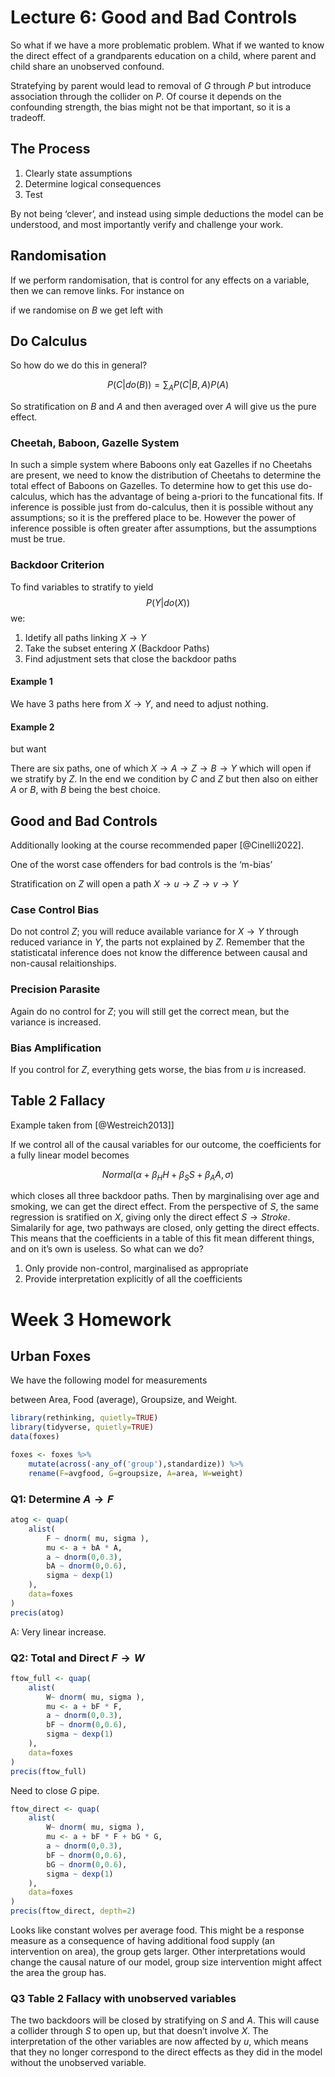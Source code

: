 # Lecture 6: Good and Bad Controls

So what if we have a more problematic problem. What if we wanted to know the direct effect of a grandparents education on a child, where parent and child share an unobserved confound.


\begin{tikzcd}
G \arrow[r] \arrow[dr] & P \arrow[d] & U \arrow[l] \arrow[dl] \\
                       & C           &
\end{tikzcd}

Stratefying by parent would lead to removal of $G$ through $P$ but introduce association through the collider on $P$. Of course it depends on the confounding strength, the bias might not be that important, so it is a tradeoff.

## The Process

1. Clearly state assumptions
2. Determine logical consequences
3. Test

By not being 'clever', and instead using simple deductions the model can be understood, and most importantly verify and challenge your work.

## Randomisation

If we perform randomisation, that is control for any effects on a variable, then we can remove links. For instance on

\begin{tikzcd}
A \arrow[d] \arrow[dr] \\
B \arrow[r] & C
\end{tikzcd}

if we randomise on $B$ we get left with

\begin{tikzcd}
A \arrow[dr] \\
B \arrow[r] & C
\end{tikzcd}

## Do Calculus
So how do we do this in general?

$$ P(C|do(B)) = \sum_A P(C|B,A)P(A) $$

So stratification on $B$ and $A$ and then averaged over $A$ will give us the pure effect.

### Cheetah, Baboon, Gazelle System


\begin{tikzcd}
C \arrow[dr] \arrow[d] \\
B \arrow[r] & G
\end{tikzcd}

In such a simple system where Baboons only eat Gazelles if no Cheetahs are present, we need to know the distribution of Cheetahs to determine the total effect of Baboons on Gazelles. To determine how to get this use do-calculus, which has the advantage of being a-priori to the funcational fits. If inference is possible just from do-calculus, then it is possible without any assumptions; so it is the preffered place to be. However the power of inference possible is often greater after assumptions, but the assumptions must be true.

### Backdoor Criterion

To find variables to stratify to yield 
$$ P(Y|do(X)) $$
we:

1. Idetify all paths linking $X \to Y$
2. Take the subset entering $X$ (Backdoor Paths)
3. Find adjustment sets that close the backdoor paths

#### Example 1

\begin{tikzcd}
& Z \arrow[dr] \\
X \arrow[ur] \arrow[rr] \arrow[dr] && Y \arrow[dl] \\
& C
\end{tikzcd}

We have $3$ paths here from $X \to Y$, and need to adjust nothing.

#### Example 2

\begin{tikzcd}
A \arrow[d] \arrow[r] & Z \arrow[dl] \arrow[dr] & B \arrow[l] \arrow[d] \\
X \arrow[rr]  && Y \arrow[dl] \\
& C \arrow[ul]
\end{tikzcd}

but want
	
\begin{tikzcd}
A  \arrow[r] & Z  & B \arrow[l] \arrow[d] \\
X \arrow[ur] \arrow[rr]  && Y \arrow[dl] \\
& C
\end{tikzcd}

There are six paths, one of which $X \to A \to Z \to B \to Y$ which will open if we stratify by $Z$. In the end we condition by $C$ and $Z$ but then also on either $A$ or $B$, with $B$ being the best choice.

## Good and Bad Controls

Additionally looking at the course recommended paper [@Cinelli2022].

One of the worst case offenders for bad controls is the 'm-bias'

\begin{tikzcd}
u \arrow[d] \arrow[r] & Z & v \arrow[l] \arrow[d] \\
X \arrow[rr] && Y
\end{tikzcd}

Stratification on $Z$ will open a path $X \to u \to Z \to v \to Y$

### Case Control Bias

\begin{tikzcd}
X \arrow[r] & Y \arrow[r] & Z
\end{tikzcd}

Do not control $Z$; you will reduce available variance for $X \to Y$ through reduced variance in $Y$, the parts not explained by $Z$. Remember that the statisticatal inference does not know the difference between causal and non-causal relaitionships.

### Precision Parasite

\begin{tikzcd}
Z \arrow[r] & X \arrow[r] & Y
\end{tikzcd}

Again do no control for $Z$; you will still get the correct mean, but the variance is increased.

### Bias Amplification

\begin{tikzcd}
Z \arrow[d] & u \arrow[dl] \arrow[dr] \\
X \arrow[rr] && Y
\end{tikzcd}

If you control for $Z$, everything gets worse, the bias from $u$ is increased.

## Table 2 Fallacy

Example taken from [@Westreich2013]]

\begin{tikzcd}
Smoking \arrow[dr] \arrow[drrr] \\
& HIV \arrow[rr] && Stroke \\
Age \arrow[uu] \arrow[ur] \arrow[urrr]
\end{tikzcd}

If we control all of the causal variables for our outcome, the coefficients for a fully linear model becomes

$$ Normal(\alpha + \beta_{H} H + \beta_{S} S + \beta_A A, \sigma) $$

which closes all three backdoor paths. Then by marginalising over age and smoking, we can get the direct effect. From the perspective of $S$, the same regression is sratified on $X$, giving only the direct effect $S \to Stroke$. Simalarily for age, two pathways are closed, only getting the direct effects. This means that the coefficients in a table of this fit mean different things, and on it's own is useless. So what can we do?

1. Only provide non-control, marginalised as appropriate
2. Provide interpretation explicitly of all the coefficients

# Week 3 Homework

## Urban Foxes

We have the following model for measurements

\begin{tikzcd}
& A \arrow[dl] \\
F \arrow[rr] \arrow[dr] && G \arrow[dl] \\
& W
\end{tikzcd}

between Area, Food (average), Groupsize, and Weight.

```r
library(rethinking, quietly=TRUE)
library(tidyverse, quietly=TRUE)
data(foxes)

foxes <- foxes %>% 
	mutate(across(-any_of('group'),standardize)) %>% 
	rename(F=avgfood, G=groupsize, A=area, W=weight)
```

### Q1: Determine $A \to F$

```r
atog <- quap(
	alist(
		F ~ dnorm( mu, sigma ),
		mu <- a + bA * A,
		a ~ dnorm(0,0.3),
		bA ~ dnorm(0,0.6),
		sigma ~ dexp(1)
	), 
	data=foxes
)
precis(atog)
```
A: Very linear increase.

### Q2: Total and Direct $F \to W$

```r
ftow_full <- quap(
	alist(
		W~ dnorm( mu, sigma ),
		mu <- a + bF * F,
		a ~ dnorm(0,0.3),
		bF ~ dnorm(0,0.6),
		sigma ~ dexp(1)
	), 
	data=foxes
)
precis(ftow_full)
```

Need to close $G$ pipe.
```r
ftow_direct <- quap(
	alist(
		W~ dnorm( mu, sigma ),
		mu <- a + bF * F + bG * G,
		a ~ dnorm(0,0.3),
		bF ~ dnorm(0,0.6),
		bG ~ dnorm(0,0.6),
		sigma ~ dexp(1)
	), 
	data=foxes
)
precis(ftow_direct, depth=2)
```

Looks like constant wolves per average food. This might be a response measure as a consequence of having additional food supply (an intervention on area), the group gets larger. Other interpretations would change the causal nature of our model, group size intervention might affect the area the group has.

### Q3 Table 2 Fallacy with unobserved variables

\begin{tikzcd}
S \arrow[dr] \arrow[drrr] &&& u \arrow[lll] \arrow[d] \\
& X \arrow[rr] && Y \\
A \arrow[uu] \arrow[ur] \arrow[urrr]
\end{tikzcd}

The two backdoors will be closed by stratifying on $S$ and $A$. This will cause a collider through $S$ to open up, but that doesn't involve $X$. The interpretation of the other variables are now affected by $u$, which means that they no longer correspond to the direct effects as they did in the model without the unobserved variable.
